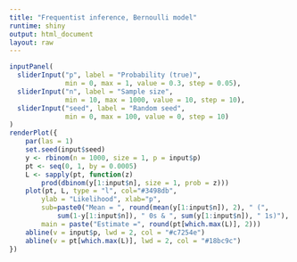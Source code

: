 ```yaml
---
title: "Frequentist inference, Bernoulli model"
runtime: shiny
output: html_document
layout: raw
---
```


```r
inputPanel(
  sliderInput("p", label = "Probability (true)",
              min = 0, max = 1, value = 0.3, step = 0.05),
  sliderInput("n", label = "Sample size",
              min = 10, max = 1000, value = 10, step = 10),
  sliderInput("seed", label = "Random seed",
              min = 0, max = 100, value = 0, step = 10)
)
renderPlot({
    par(las = 1)
    set.seed(input$seed)
    y <- rbinom(n = 1000, size = 1, p = input$p)
    pt <- seq(0, 1, by = 0.0005)
    L <- sapply(pt, function(z) 
        prod(dbinom(y[1:input$n], size = 1, prob = z)))
    plot(pt, L, type = "l", col="#3498db",
        ylab = "Likelihood", xlab="p",
        sub=paste0("Mean = ", round(mean(y[1:input$n]), 2), " (", 
            sum(1-y[1:input$n]), " 0s & ", sum(y[1:input$n]), " 1s)"),
        main = paste("Estimate =", round(pt[which.max(L)], 2)))
    abline(v = input$p, lwd = 2, col = "#c7254e")
    abline(v = pt[which.max(L)], lwd = 2, col = "#18bc9c")
})
```
